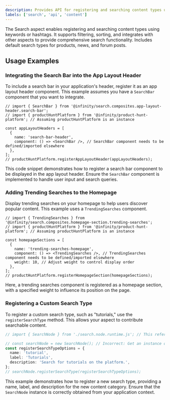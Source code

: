 ```yaml
---
description: Provides API for registering and searching content types using keywords or hashtags.
labels: ['search', 'api', 'content']
---
```


The Search aspect enables registering and searching content types using keywords or hashtags. It supports filtering, sorting, and integrates with other aspects to provide comprehensive search functionality. Includes default search types for products, news, and forum posts.

## Usage Examples

### Integrating the Search Bar into the App Layout Header

To include a search bar in your application's header, register it as an app layout header component. This example assumes you have a `SearchBar` component that you want to integrate.

```tsx
// import { SearchBar } from '@infinity/search.composites.app-layout-header.search-bar';
// import { productHuntPlatform } from '@infinity/product-hunt-platform'; // Assuming productHuntPlatform is an instance

const appLayoutHeaders = [
  {
    name: 'search-bar-header',
    component: () => <SearchBar />, // SearchBar component needs to be defined/imported elsewhere
  },
];
// productHuntPlatform.registerAppLayoutHeader(appLayoutHeaders);
```

This code snippet demonstrates how to register a search bar component to be displayed in the app layout header. Ensure the `SearchBar` component is implemented to handle user input and search queries.

### Adding Trending Searches to the Homepage

Display trending searches on your homepage to help users discover popular content. This example uses a `TrendingSearches` component.

```tsx
// import { TrendingSearches } from '@infinity/search.composites.homepage-section.trending-searches';
// import { productHuntPlatform } from '@infinity/product-hunt-platform'; // Assuming productHuntPlatform is an instance

const homepageSections = [
  {
    name: 'trending-searches-homepage',
    component: () => <TrendingSearches />, // TrendingSearches component needs to be defined/imported elsewhere
    weight: 10, // Adjust weight to control display order
  },
];
// productHuntPlatform.registerHomepageSection(homepageSections);
```

Here, a trending searches component is registered as a homepage section, with a specified weight to influence its position on the page.

### Registering a Custom Search Type

To register a custom search type, such as "tutorials," use the `registerSearchType` method. This allows your aspect to contribute searchable content.

```ts
// import { SearchNode } from './search.node.runtime.js'; // This refers to the class, an instance is needed.

// const searchNode = new SearchNode(); // Incorrect: Get an instance of SearchNode from the platform/aspect context
const registerSearchTypeOptions = {
  name: 'tutorial',
  label: 'Tutorials',
  description: 'Search for tutorials on the platform.',
};
// searchNode.registerSearchType(registerSearchTypeOptions);
```

This example demonstrates how to register a new search type, providing a name, label, and description for the new content category. Ensure that the `SearchNode` instance is correctly obtained from your application context.